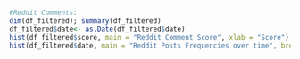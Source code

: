 ```r
#Reddit Comments: 
dim(df_filtered); summary(df_filtered)
df_filtered$date<- as.Date(df_filtered$date)
hist(df_filtered$score, main = "Reddit Comment Score", xlab = "Score")
hist(df_filtered$date, main = "Reddit Posts Frequencies over time", breaks = 20, xlab = "Date")


```

